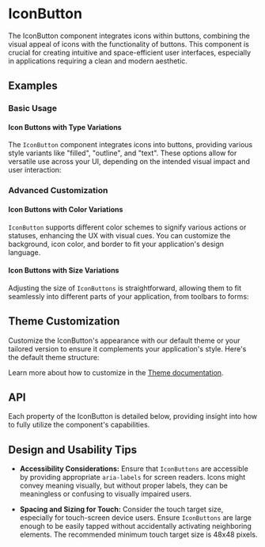 
<Meta title="Docs/Components/Elements/IconButton" />

# IconButton
The IconButton component integrates icons within buttons, combining the visual appeal of icons with the functionality of buttons.
This component is crucial for creating intuitive and space-efficient user interfaces, especially in applications requiring a clean and modern aesthetic.
## Examples
### Basic Usage
#### Icon Buttons with Type Variations
The `IconButton` component integrates icons into buttons, providing various style variants like "filled", "outline", and "text".
These options allow for versatile use across your UI, depending on the intended visual impact and user interaction:
<Canvas sourceState="shown" of={IconButtonStories.Variants} />

### Advanced Customization
#### Icon Buttons with Color Variations
`IconButton` supports different color schemes to signify various actions or statuses, enhancing the UX with visual cues.
You can customize the background, icon color, and border to fit your application's design language.
<Canvas of={IconButtonStories.ColorsBackground} />
<Canvas of={IconButtonStories.ColorsIcons} />
<Canvas of={IconButtonStories.ColorsOutline} />

#### Icon Buttons with Size Variations
Adjusting the size of `IconButtons` is straightforward, allowing them to fit seamlessly into different parts of your application, from toolbars to forms:
<Canvas of={IconButtonStories.Sizes} />


## Theme Customization
Customize the IconButton's appearance with our default theme or your tailored version to ensure it complements your application's style.
Here's the default theme structure:
<ThemeRender theme={buttonTheme} />

Learn more about how to customize in the [Theme documentation](?path=/docs/docs-theme-getting-started--docs).

## API
Each property of the IconButton is detailed below, providing insight into how to fully utilize the component's capabilities.

<ArgTypes of={IconButton} />

## Design and Usability Tips
- **Accessibility Considerations:** Ensure that `IconButtons` are accessible by providing appropriate `aria-labels` for screen readers.
Icons might convey meaning visually, but without proper labels, they can be meaningless or confusing to visually impaired users.

- **Spacing and Sizing for Touch:** Consider the touch target size, especially for touch-screen device users.
Ensure `IconButtons` are large enough to be easily tapped without accidentally activating neighboring elements.
The recommended minimum touch target size is 48x48 pixels.
